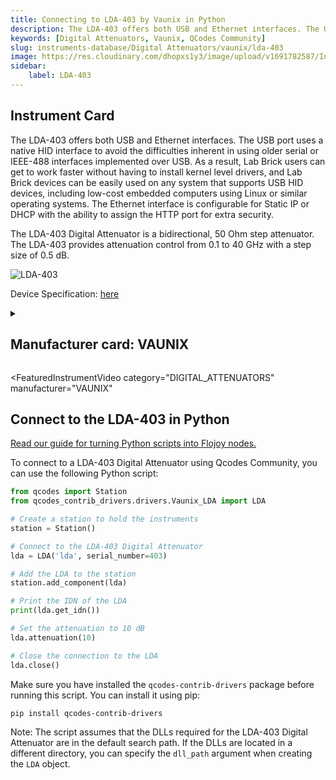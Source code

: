 ```yaml
---
title: Connecting to LDA-403 by Vaunix in Python
description: The LDA-403 offers both USB and Ethernet interfaces. The USB port uses a native HID interface to avoid the difficulties inherent in using older serial or IEEE-488 interfaces implemented over USB. As a result, Lab Brick users can get to work faster without having to install kernel level drivers, and Lab Brick devices can be easily used on any system that supports USB HID devices, including low-cost embedded computers using Linux or similar operating systems. The Ethernet interface is configurable for Static IP or DHCP with the ability to assign the HTTP port for extra security.   The LDA-403 Digital Attenuator is a bidirectional, 50 Ohm step attenuator. The LDA-403 provides attenuation control from 0.1 to 40 GHz with a step size of 0.5 dB.
keywords: [Digital Attenuators, Vaunix, QCodes Community] 
slug: instruments-database/Digital Attenuators/vaunix/lda-403 
image: https://res.cloudinary.com/dhopxs1y3/image/upload/v1691782587/Instruments/Digital%20Attenuator/LDA-403/LDA-403.png
sidebar:
    label: LDA-403 
---
```



## Instrument Card

The LDA-403 offers both USB and Ethernet interfaces. The USB port uses a native HID interface to avoid the difficulties inherent in using older serial or IEEE-488 interfaces implemented over USB. As a result, Lab Brick users can get to work faster without having to install kernel level drivers, and Lab Brick devices can be easily used on any system that supports USB HID devices, including low-cost embedded computers using Linux or similar operating systems. The Ethernet interface is configurable for Static IP or DHCP with the ability to assign the HTTP port for extra security.


The LDA-403 Digital Attenuator is a bidirectional, 50 Ohm step attenuator. The LDA-403 provides attenuation control from 0.1 to 40 GHz with a step size of 0.5 dB.

![LDA-403](https://res.cloudinary.com/dhopxs1y3/image/upload/v1691782587/Instruments/Digital%20Attenuator/LDA-403/LDA-403.png)

Device Specification: [here](https://vaunix.com/resources/digital%20attenuators-datasheet.pdf)

<details style={{ marginTop: "15px"}}>
<summary><h2 style={{display:'inline'}}>Manufacturer card: VAUNIX</h2></summary>

![VAUNIX](https://res.cloudinary.com/dhopxs1y3/image/upload/v1692125985/Instruments/Vendor%20Logos/Vaunix.png)

Vaunix Technology Corp. designs, manufactures, and services RF and microwave test equipment and digital radio communications products. Utilizing our deep RF and software engineering expertise, rooted in microwave radio and wireless equipment repair and testing, Vaunix developed the Lab Brick® family of electronic test products, which set a new standard for cost, size, and simplicity of wireless testing devices. Powered by a USB connection and controlled by easy-to-use, graphical-user-interface (GUI) software, Lab Bricks have been designed to meet the needs of wireless engineers and technicians who want to create flexible, customized system solutions either in the lab or in the field. We 've expanded our Lab Brick® family of electronic test products to include Attenuator Matrix solutions that double as Wireless [Handover Test Systems](https://vaunix.com/handover-test-systems/) to give our test technicians and product engineers the advanced capability to solve unique wireless _handover _testing challenges and bring affordability, functionality, reliability and simplicity to the microwave test bench.

- Headquarters: USA
- Yearly Revenue (millions, USD): 5
- Vendor Website: [here](https://vaunix.com/)

</details>


<FeaturedInstrumentVideo
  category="DIGITAL_ATTENUATORS"
  manufacturer="VAUNIX"
></FeaturedInstrumentVideo>

## Connect to the LDA-403 in Python

[Read our guide for turning Python scripts into Flojoy nodes.](https://docs.flojoy.ai/contribution/blocks/custom-flojoy-block/)



<Tabs>
<TabItem value="Flojoy" label="Flojoy" className="flojoy-instrument-tabs">

<NodeCardCollection category="DIGITAL_ATTENUATORS" manufacturer="Vaunix"></NodeCardCollection>

</TabItem>
<TabItem value="QCodes Community" label="QCodes Community">

To connect to a LDA-403 Digital Attenuator using Qcodes Community, you can use the following Python script:

```python
from qcodes import Station
from qcodes_contrib_drivers.drivers.Vaunix_LDA import LDA

# Create a station to hold the instruments
station = Station()

# Connect to the LDA-403 Digital Attenuator
lda = LDA('lda', serial_number=403)

# Add the LDA to the station
station.add_component(lda)

# Print the IDN of the LDA
print(lda.get_idn())

# Set the attenuation to 10 dB
lda.attenuation(10)

# Close the connection to the LDA
lda.close()
```

Make sure you have installed the `qcodes-contrib-drivers` package before running this script. You can install it using pip:

```
pip install qcodes-contrib-drivers
```

Note: The script assumes that the DLLs required for the LDA-403 Digital Attenuator are in the default search path. If the DLLs are located in a different directory, you can specify the `dll_path` argument when creating the `LDA` object.

</TabItem>
</Tabs>